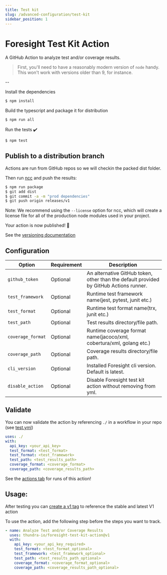 ```yaml
---
title: Test kit
slug: /advanced-configuration/test-kit
sidebar_position: 1
---
```


# Foresight Test Kit Action

A GitHub Action to analyze test and/or coverage results.

> First, you'll need to have a reasonably modern version of `node` handy. This won't work with versions older than 9, for instance.
>

--


Install the dependencies  
```bash
$ npm install
```

Build the typescript and package it for distribution
```bash
$ npm run all
```

Run the tests :heavy_check_mark:  
```bash
$ npm test
```

## Publish to a distribution branch

Actions are run from GitHub repos so we will checkin the packed dist folder. 

Then run [ncc](https://github.com/zeit/ncc) and push the results:
```bash
$ npm run package
$ git add dist
$ git commit -a -m "prod dependencies"
$ git push origin releases/v1
```

Note: We recommend using the `--license` option for ncc, which will create a license file for all of the production node modules used in your project.

Your action is now published! :rocket: 

See the [versioning documentation](https://github.com/actions/toolkit/blob/master/docs/action-versioning.md)


## Configuration

| Option                | Requirement       | Description
| ---                   | ---               | ---
| `github_token`        | Optional          | An alternative GitHub token, other than the default provided by GitHub Actions runner.
| `test_framework`      | Optional          | Runtime test framework name(jest, pytest, junit etc.)
| `test_format`      | Optional          | Runtime test format name(trx, junit etc.)
| `test_path`       | Optional              | Test results directory/file path.
| `coverage_format`      | Optional          | Runtime coverage format name(jacoco/xml, cobertura/xml, golang etc.)
| `coverage_path`       | Optional              | Coverage results directory/file path.
| `cli_version`       | Optional              | Installed Foresight cli version. Default is latest.
| `disable_action`       | Optional              | Disable Foresight test kit action without removing from yml.

## Validate

You can now validate the action by referencing `./` in a workflow in your repo (see [test.yml](.github/workflows/test.yml))

```yaml
uses: ./
with:
  api_key: <your_api_key>
  test_format: <test_format>
  test_format: <test_framework>
  test_path: <test_results_path>
  coverage_format: <coverage_format>
  coverage_path: <coverage_results_path>
```

See the [actions tab](https://github.com/actions/typescript-action/actions) for runs of this action!

## Usage:

After testing you can [create a v1 tag](https://github.com/actions/toolkit/blob/master/docs/action-versioning.md) to reference the stable and latest V1 action

To use the action, add the following step before the steps you want to track.

```yaml
- name: Analyze Test and/or Coverage Results
  uses: thundra-io/foresight-test-kit-action@v1
  with:
    api_key: <your_api_key_required>
    test_format: <test_format_optional>
    test_framework: <test_framework_optional>
    test_path: <test_results_path_optional>
    coverage_format: <coverage_format_optional>
    coverage_path: <coverage_results_path_optional>
```
